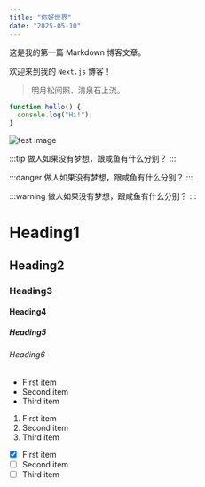 ```yaml
---
title: "你好世界"
date: "2025-05-10"
---
```


这是我的第一篇 Markdown 博客文章。

欢迎来到我的 `Next.js` 博客！

> 明月松间照、清泉石上流。

```js
function hello() {
  console.log("Hi!");
}
```

![test image](/man.jpg)

:::tip
做人如果没有梦想，跟咸鱼有什么分别？
:::

:::danger
做人如果没有梦想，跟咸鱼有什么分别？
:::

:::warning
做人如果没有梦想，跟咸鱼有什么分别？
:::

# Heading1

## Heading2

### Heading3

#### Heading4

##### Heading5

###### Heading6

- First item
- Second item
- Third item

1. First item
2. Second item
3. Third item

- [x] First item
- [ ] Second item
- [ ] Third item
